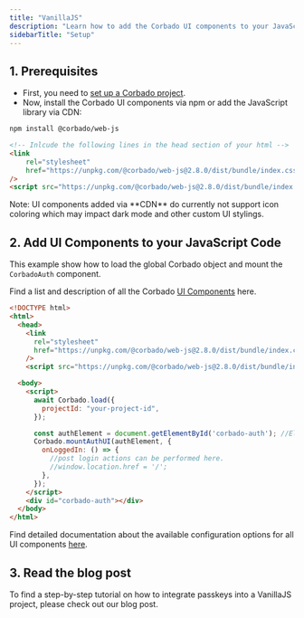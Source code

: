 ```yaml
---
title: "VanillaJS"
description: "Learn how to add the Corbado UI components to your JavaScript application."
sidebarTitle: "Setup"
---
```



## 1. Prerequisites

-   First, you need to [set up a Corbado project](/overview/getting-started).
-   Now, install the Corbado UI components via npm or add the JavaScript library via CDN:

<CodeGroup>

```bash NPM
npm install @corbado/web-js
```

```html CDN
<!-- Inlcude the following lines in the head section of your html -->
<link
    rel="stylesheet"
    href="https://unpkg.com/@corbado/web-js@2.8.0/dist/bundle/index.css"
/>
<script src="https://unpkg.com/@corbado/web-js@2.8.0/dist/bundle/index.js"></script>
```

</CodeGroup>

<Note>
    Note: UI components added via **CDN** do currently not support icon coloring
    which may impact dark mode and other custom UI stylings.
</Note>

## 2. Add UI Components to your JavaScript Code

This example show how to load the global Corbado object and mount the `CorbadoAuth` component.

Find a list and description of all the Corbado [UI Components](/frontend-integration/ui-components) here.

```html
<!DOCTYPE html>
<html>
  <head>
    <link
      rel="stylesheet"
      href="https://unpkg.com/@corbado/web-js@2.8.0/dist/bundle/index.css"
    />
    <script src="https://unpkg.com/@corbado/web-js@2.8.0/dist/bundle/index.js"></script>

  <body>
    <script>
      await Corbado.load({
        projectId: "your-project-id",
      });

      const authElement = document.getElementById('corbado-auth'); //Element where you want to render CorbadoAuth UI
      Corbado.mountAuthUI(authElement, {
        onLoggedIn: () => {
          //post login actions can be performed here.
          //window.location.href = '/';
        },
      });
    </script>
    <div id="corbado-auth"></div>
  </body>
</html>
```

Find detailed documentation about the available configuration options for all UI components [here](/frontend-integration/ui-components/).

## 3. Read the blog post

To find a step-by-step tutorial on how to integrate passkeys into a VanillaJS project, please check out our blog post.

<Card href="https://www.corbado.com/blog/passkeys-javascript">
    <Blogpost title="Building a Passkey Login Page with JavaScript" />
</Card>
